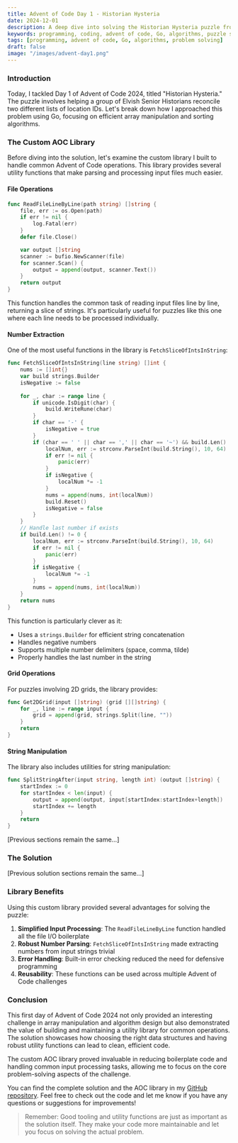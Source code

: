 ```yaml
---
title: Advent of Code Day 1 - Historian Hysteria
date: 2024-12-01
description: A deep dive into solving the Historian Hysteria puzzle from Advent of Code 2024, using Go for efficient array manipulation and sorting, with a look at the custom AOC library for input processing.
keywords: programming, coding, advent of code, Go, algorithms, puzzle solving
tags: [programming, advent of code, Go, algorithms, problem solving]
draft: false
image: "/images/advent-day1.png"
---
```


### Introduction

Today, I tackled Day 1 of Advent of Code 2024, titled "Historian Hysteria." The puzzle involves helping a group of Elvish Senior Historians reconcile two different lists of location IDs. Let's break down how I approached this problem using Go, focusing on efficient array manipulation and sorting algorithms.

### The Custom AOC Library

Before diving into the solution, let's examine the custom library I built to handle common Advent of Code operations. This library provides several utility functions that make parsing and processing input files much easier.

#### File Operations

```go
func ReadFileLineByLine(path string) []string {
    file, err := os.Open(path)
    if err != nil {
        log.Fatal(err)
    }
    defer file.Close()

    var output []string
    scanner := bufio.NewScanner(file)
    for scanner.Scan() {
        output = append(output, scanner.Text())
    }
    return output
}
```

This function handles the common task of reading input files line by line, returning a slice of strings. It's particularly useful for puzzles like this one where each line needs to be processed individually.

#### Number Extraction

One of the most useful functions in the library is `FetchSliceOfIntsInString`:

```go
func FetchSliceOfIntsInString(line string) []int {
    nums := []int{}
    var build strings.Builder
    isNegative := false
    
    for _, char := range line {
        if unicode.IsDigit(char) {
            build.WriteRune(char)
        }
        if char == '-' {
            isNegative = true
        }
        if (char == ' ' || char == ',' || char == '~') && build.Len() != 0 {
            localNum, err := strconv.ParseInt(build.String(), 10, 64)
            if err != nil {
                panic(err)
            }
            if isNegative {
                localNum *= -1
            }
            nums = append(nums, int(localNum))
            build.Reset()
            isNegative = false
        }
    }
    // Handle last number if exists
    if build.Len() != 0 {
        localNum, err := strconv.ParseInt(build.String(), 10, 64)
        if err != nil {
            panic(err)
        }
        if isNegative {
            localNum *= -1
        }
        nums = append(nums, int(localNum))
    }
    return nums
}
```

This function is particularly clever as it:
- Uses a `strings.Builder` for efficient string concatenation
- Handles negative numbers
- Supports multiple number delimiters (space, comma, tilde)
- Properly handles the last number in the string

#### Grid Operations

For puzzles involving 2D grids, the library provides:

```go
func Get2DGrid(input []string) (grid [][]string) {
    for _, line := range input {
        grid = append(grid, strings.Split(line, ""))
    }
    return
}
```

#### String Manipulation

The library also includes utilities for string manipulation:

```go
func SplitStringAfter(input string, length int) (output []string) {
    startIndex := 0
    for startIndex < len(input) {
        output = append(output, input[startIndex:startIndex+length])
        startIndex += length
    }
    return
}
```

[Previous sections remain the same...]

### The Solution

[Previous solution sections remain the same...]

### Library Benefits

Using this custom library provided several advantages for solving the puzzle:

1. **Simplified Input Processing**: The `ReadFileLineByLine` function handled all the file I/O boilerplate
2. **Robust Number Parsing**: `FetchSliceOfIntsInString` made extracting numbers from input strings trivial
3. **Error Handling**: Built-in error checking reduced the need for defensive programming
4. **Reusability**: These functions can be used across multiple Advent of Code challenges

### Conclusion

This first day of Advent of Code 2024 not only provided an interesting challenge in array manipulation and algorithm design but also demonstrated the value of building and maintaining a utility library for common operations. The solution showcases how choosing the right data structures and having robust utility functions can lead to clean, efficient code.

The custom AOC library proved invaluable in reducing boilerplate code and handling common input processing tasks, allowing me to focus on the core problem-solving aspects of the challenge.

You can find the complete solution and the AOC library in my [GitHub repository](https://github.com/raeeceip/aoc/). Feel free to check out the code and let me know if you have any questions or suggestions for improvements!

> Remember: Good tooling and utility functions are just as important as the solution itself. They make your code more maintainable and let you focus on solving the actual problem.
